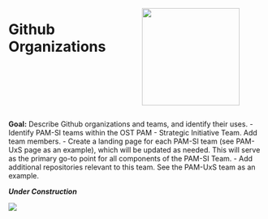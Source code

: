 ::: columns
::: {.column width="50%"}

# Github Organizations

:::

::: {.column width="50%"}

![](images/githubTeamLogo.jpg){width=2in}
:::
:::

**Goal:** Describe Github organizations and teams, and identify their uses. 
- Identify PAM-SI teams within the OST PAM - Strategic Initiative Team. Add team members.
- Create a landing page for each PAM-SI team (see PAM-UxS page as an example), which will be updated as needed. This will serve as the primary go-to point for all components of the PAM-SI Team.
- Add additional repositories relevant to this team. See the PAM-UxS team as an example. 


***Under Construction*** 


![](images/workInProgress.jpg)


